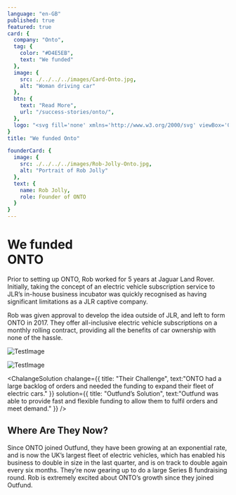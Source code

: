 ```yaml
---
language: "en-GB"
published: true
featured: true
card: {
  company: "Onto",
  tag: {
    color: "#D4E5EB",
    text: "We funded"
  },
  image: {
    src: ./../../../images/Card-Onto.jpg,
    alt: "Woman driving car"
  },
  btn: {
    text: "Read More",
    url: "/success-stories/onto/",
  },
  logo: "<svg fill='none' xmlns='http://www.w3.org/2000/svg' viewBox='0 0 98 24'><path d='M26.352.646v22.396h6.755v-9.805l14.478 10.756V1.597h-6.757v9.608L26.352.646Z' fill='#fff'/><path fill-rule='evenodd' clip-rule='evenodd' d='M72.77 12.32c0-6.27 5.278-11.08 12.264-11.08 6.985 0 12.263 4.81 12.263 11.08 0 6.27-5.278 11.08-12.263 11.08-6.986 0-12.265-4.81-12.265-11.08Zm6.952-.001a5.311 5.311 0 1 0 10.623 0 5.31 5.31 0 0 0-5.311-5.312 5.31 5.31 0 0 0-5.312 5.312Z' fill='#fff'/><path d='M49.754 1.598h22.75V7.76h-7.898v15.281h-6.954V7.761h-7.898V1.598Z' fill='#fff'/><path fill-rule='evenodd' clip-rule='evenodd' d='M0 12.32C0 6.05 5.28 1.24 12.264 1.24c6.985 0 12.265 4.81 12.265 11.08 0 6.27-5.28 11.08-12.265 11.08S0 18.59 0 12.32Zm6.953-.001a5.311 5.311 0 1 0 10.623 0 5.31 5.31 0 0 0-5.312-5.312 5.31 5.31 0 0 0-5.311 5.312Z' fill='#fff'/></svg>"
}
title: "We funded Onto"

founderCard: {
  image: {
    src: ./../../../images/Rob-Jolly-Onto.jpg,
    alt: "Portrait of Rob Jolly"
  },
  text: {
    name: Rob Jolly,
    role: Founder of ONTO
  }
}
---
```


<Text>

<h1>We funded <br />ONTO</h1>

Prior to setting up ONTO, Rob worked for 5 years at Jaguar Land Rover. Initially, taking the concept of an electric vehicle subscription service to JLR’s in-house business incubator was quickly recognised as having significant limitations as a JLR captive company.

Rob was given approval to develop the idea outside of JLR, and left to form ONTO in 2017. They offer all-inclusive electric vehicle subscriptions on a monthly rolling contract, providing all the benefits of car ownership with none of the hassle.

</Text>

<PhotoStrip>

![TestImage](./../../../images/sucess-stories/onto/phone.jpg)

![TestImage](./../../../images/sucess-stories/onto/onto-customers.jpg)

</PhotoStrip>

<ChalangeSolution 
  chalange={{
    title: "Their Challenge", 
    text:"ONTO had a large backlog of orders and needed the funding to expand their fleet of electric cars."
  }}
  solution={{
    title: "Outfund’s Solution", 
    text:"Outfund was able to provide fast and flexible funding to allow them to fulfil orders and meet demand."
  }}
/>

<Quote text="We have doubled in size in the last quarter and are due to double in size again this quarter!" by="Rob Jolly" role="Founder of ONTO" />

## Where Are They Now?
Since ONTO joined Outfund, they have been growing at an exponential rate, and is now the UK’s largest fleet of electric vehicles, which has enabled his business to double in size in the last quarter, and is on track to double again every six months. They’re now gearing up to do a large Series B fundraising round. Rob is extremely excited about ONTO’s growth since they joined Outfund.
